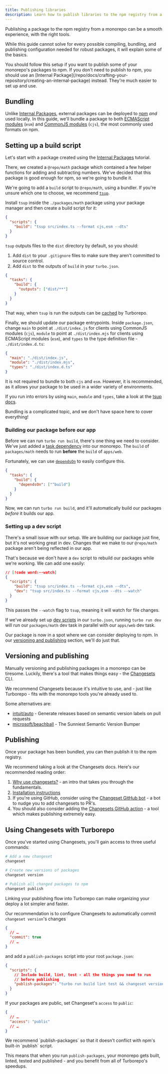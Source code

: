 ```yaml
---
title: Publishing libraries
description: Learn how to publish libraries to the npm registry from a monorepo.
---
```



Publishing a package to the npm registry from a monorepo can be a smooth experience, with the right tools.

While this guide cannot solve for every possible compiling, bundling, and publishing configuration needed for robust packages, it will explain some of the basics.

<Callout type="info">
  You should follow this setup if you want to publish some of your monorepo's
  packages to npm. If you don't need to publish to npm, you should use an
  [Internal
  Package](/repo/docs/crafting-your-repository/creating-an-internal-package)
  instead. They're much easier to set up and use.
</Callout>

## Bundling

Unlike [Internal Packages](/repo/docs/crafting-your-repository/creating-an-internal-package), external packages can be deployed to [npm](https://www.npmjs.com) _and_ used locally. In this guide, we'll bundle a package to both [ECMAScript modules](https://developer.mozilla.org/en-US/docs/Web/JavaScript/Guide/Modules) (`esm`) and [CommonJS modules](https://en.wikipedia.org/wiki/CommonJS) (`cjs`), the most commonly used formats on npm.

## Setting up a build script

Let's start with a package created using the [Internal Packages](/repo/docs/crafting-your-repository/creating-an-internal-package) tutorial.

There, we created a `@repo/math` package which contained a few helper functions for adding and subtracting numbers. We've decided that this package is good enough for npm, so we're going to bundle it.

We're going to add a `build` script to `@repo/math`, using a bundler. If you're unsure which one to choose, we recommend [`tsup`](https://tsup.egoist.dev/).

Install `tsup` inside the `./packages/math` package using your package manager and then create a build script for it:

```json title="./packages/math/package.json"
{
  "scripts": {
    "build": "tsup src/index.ts --format cjs,esm --dts"
  }
}
```

`tsup` outputs files to the `dist` directory by default, so you should:

1. Add `dist` to your `.gitignore` files to make sure they aren't committed to source control.
2. Add `dist` to the outputs of `build` in your `turbo.json`.

```json title="./turbo.json"
{
  "tasks": {
    "build": {
      "outputs": ["dist/**"]
    }
  }
}
```

That way, when `tsup` is run the outputs can be [cached](/repo/docs/crafting-your-repository/caching) by Turborepo.

Finally, we should update our package entrypoints. Inside `package.json`, change `main` to point at `./dist/index.js` for clients using CommonJS modules (`cjs`), `module` to point at `./dist/index.mjs` for clients using ECMAScript modules (`esm`), and `types` to the type definition file - `./dist/index.d.ts`:

```json title="./packages/math/package.json"
{
  "main": "./dist/index.js",
  "module": "./dist/index.mjs",
  "types": "./dist/index.d.ts"
}
```

<Callout>

It is not required to bundle to both `cjs` and `esm`. However, it is recommended, as it allows your package to be used in a wider variety of environments.

If you run into errors by using `main`, `module` and `types`, take a look at the [tsup docs](https://tsup.egoist.dev/#bundle-formats).

Bundling is a complicated topic, and we don't have space here to cover everything!

</Callout>

### Building our package before our app

Before we can run `turbo run build`, there's one thing we need to consider. We've just added a [task dependency](/repo/docs/crafting-your-repository/running-tasks) into our monorepo. The `build` of `packages/math` needs to run **before** the `build` of `apps/web`.

Fortunately, we can use [`dependsOn`](/repo/docs/reference/configuration#dependson) to easily configure this.

```json title="./turbo.json"
{
  "tasks": {
    "build": {
      "dependsOn": ["^build"]
    }
  }
}
```

Now, we can run `turbo run build`, and it'll automatically build our packages _before_ it builds our app.

### Setting up a dev script

There's a small issue with our setup. We are building our package just fine, but it's not working great in dev. Changes that we make to our `@repo/math` package aren't being reflected in our app.

That's because we don't have a `dev` script to rebuild our packages while we're working. We can add one easily:

```json title="./packages/math/package.json"
// [!code word:--watch]
{
  "scripts": {
    "build": "tsup src/index.ts --format cjs,esm --dts",
    "dev": "tsup src/index.ts --format cjs,esm --dts --watch"
  }
}
```

This passes the `--watch` flag to `tsup`, meaning it will watch for file changes.

If we've already set up [dev scripts](/repo/docs/crafting-your-repository/developing-applications#configuring-development-tasks) in our `turbo.json`, running `turbo run dev` will run our `packages/math` dev task in parallel with our `apps/web` dev task.

Our package is now in a spot where we can consider deploying to npm. In our [versioning and publishing](#versioning-and-publishing) section, we'll do just that.

## Versioning and publishing

Manually versioning and publishing packages in a monorepo can be tiresome. Luckily, there's a tool that makes things easy - the [Changesets](https://github.com/changesets/changesets) CLI.

We recommend Changesets because it's intuitive to use, and - just like Turborepo - fits with the monorepo tools you're already used to.

Some alternatives are:

- [intuit/auto](https://github.com/intuit/auto) - Generate releases based on semantic version labels on pull requests
- [microsoft/beachball](https://github.com/microsoft/beachball) - The Sunniest Semantic Version Bumper

## Publishing

Once your package has been bundled, you can then publish it to the npm registry.

We recommend taking a look at the Changesets docs. Here's our recommended reading order:

1. [Why use changesets?](https://github.com/changesets/changesets/blob/main/docs/intro-to-using-changesets.md) - an intro that takes you through the fundamentals.
1. [Installation instructions](https://github.com/changesets/changesets/blob/main/packages/cli/README.md)
1. If you're using GitHub, consider using the [Changeset GitHub bot](https://github.com/apps/changeset-bot) - a bot to nudge you to add changesets to PR's.
1. You should also consider adding the [Changesets GitHub action](https://github.com/changesets/action) - a tool which makes publishing extremely easy.

## Using Changesets with Turborepo

Once you've started using Changesets, you'll gain access to three useful commands:

```bash title="Terminal"
# Add a new changeset
changeset

# Create new versions of packages
changeset version

# Publish all changed packages to npm
changeset publish
```

Linking your publishing flow into Turborepo can make organizing your deploy a lot simpler and faster.

Our recommendation is to configure Changesets to automatically commit `changeset version`'s changes

```json title="./changeset/config.json"
{
  // …
  "commit": true
  // …
}
```

and add a `publish-packages` script into your root `package.json`:

```json title="./package.json"
{
  "scripts": {
    // Include build, lint, test - all the things you need to run
    // before publishing
    "publish-packages": "turbo run build lint test && changeset version && changeset publish"
  }
}
```

If your packages are public, set Changeset's `access` to `public`:

```json title="./changeset/config.json"
{
  // …
  "access": "public"
  // …
}
```

<Callout>
  We recommend `publish-packages` so that it doesn't conflict with npm's
  built-in `publish` script.
</Callout>

This means that when you run `publish-packages`, your monorepo gets built, linted, tested and published - and you benefit from all of Turborepo's speedups.
